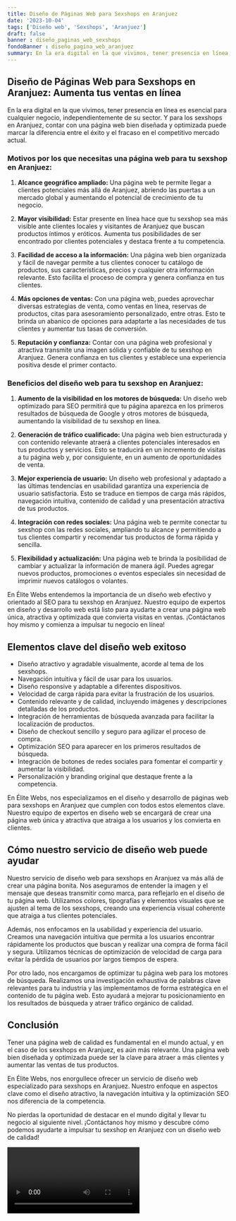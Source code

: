 ```yaml
---
title: Diseño de Páginas Web para Sexshops en Aranjuez
date: '2023-10-04'
tags: ['Diseño web', 'Sexshops', 'Aranjuez']
draft: false
banner : diseño_paginas_web_sexshops
fondoBanner : diseño_pagina_web_aranjuez
summary: En la era digital en la que vivimos, tener presencia en línea es esencial para cualquier negocio, independientemente de su sector. Y para los sexshops en Aranjuez, contar con una página web bien diseñada y optimizada puede marcar la diferencia entre el éxito y el fracaso en el competitivo mercado actual.
---
```


## Diseño de Páginas Web para Sexshops en Aranjuez: Aumenta tus ventas en línea

En la era digital en la que vivimos, tener presencia en línea es esencial para cualquier negocio, independientemente de su sector. Y para los sexshops en Aranjuez, contar con una página web bien diseñada y optimizada puede marcar la diferencia entre el éxito y el fracaso en el competitivo mercado actual.

### Motivos por los que necesitas una página web para tu sexshop en Aranjuez:

1. **Alcance geográfico ampliado:** Una página web te permite llegar a clientes potenciales más allá de Aranjuez, abriendo las puertas a un mercado global y aumentando el potencial de crecimiento de tu negocio.

2. **Mayor visibilidad:** Estar presente en línea hace que tu sexshop sea más visible ante clientes locales y visitantes de Aranjuez que buscan productos íntimos y eróticos. Aumenta tus posibilidades de ser encontrado por clientes potenciales y destaca frente a tu competencia.

3. **Facilidad de acceso a la información:** Una página web bien organizada y fácil de navegar permite a tus clientes conocer tu catálogo de productos, sus características, precios y cualquier otra información relevante. Esto facilita el proceso de compra y genera confianza en tus clientes.

4. **Más opciones de ventas:** Con una página web, puedes aprovechar diversas estrategias de venta, como ventas en línea, reservas de productos, citas para asesoramiento personalizado, entre otras. Esto te brinda un abanico de opciones para adaptarte a las necesidades de tus clientes y aumentar tus tasas de conversión.

5. **Reputación y confianza:** Contar con una página web profesional y atractiva transmite una imagen sólida y confiable de tu sexshop en Aranjuez. Genera confianza en tus clientes y establece una experiencia positiva desde el primer contacto.

### Beneficios del diseño web para tu sexshop en Aranjuez:

1. **Aumento de la visibilidad en los motores de búsqueda:** Un diseño web optimizado para SEO permitirá que tu página aparezca en los primeros resultados de búsqueda de Google y otros motores de búsqueda, aumentando la visibilidad de tu sexshop en línea.

2. **Generación de tráfico cualificado:** Una página web bien estructurada y con contenido relevante atraerá a clientes potenciales interesados en tus productos y servicios. Esto se traducirá en un incremento de visitas a tu página web y, por consiguiente, en un aumento de oportunidades de venta.

3. **Mejor experiencia de usuario:** Un diseño web profesional y adaptado a las últimas tendencias en usabilidad garantiza una experiencia de usuario satisfactoria. Esto se traduce en tiempos de carga más rápidos, navegación intuitiva, contenido de calidad y una presentación atractiva de tus productos.

4. **Integración con redes sociales:** Una página web te permite conectar tu sexshop con las redes sociales, ampliando tu alcance y permitiendo a tus clientes compartir y recomendar tus productos de forma rápida y sencilla.

5. **Flexibilidad y actualización:** Una página web te brinda la posibilidad de cambiar y actualizar la información de manera ágil. Puedes agregar nuevos productos, promociones o eventos especiales sin necesidad de imprimir nuevos catálogos o volantes.

En Élite Webs entendemos la importancia de un diseño web efectivo y orientado al SEO para tu sexshop en Aranjuez. Nuestro equipo de expertos en diseño y desarrollo web está listo para ayudarte a crear una página web única, atractiva y optimizada que convierta visitas en ventas. ¡Contáctanos hoy mismo y comienza a impulsar tu negocio en línea!

<GifSeo />

<Cta />

## Elementos clave del diseño web exitoso

- Diseño atractivo y agradable visualmente, acorde al tema de los sexshops.
- Navegación intuitiva y fácil de usar para los usuarios.
- Diseño responsive y adaptable a diferentes dispositivos.
- Velocidad de carga rápida para evitar la frustración de los usuarios.
- Contenido relevante y de calidad, incluyendo imágenes y descripciones detalladas de los productos.
- Integración de herramientas de búsqueda avanzada para facilitar la localización de productos.
- Diseño de checkout sencillo y seguro para agilizar el proceso de compra.
- Optimización SEO para aparecer en los primeros resultados de búsqueda.
- Integración de botones de redes sociales para fomentar el compartir y aumentar la visibilidad.
- Personalización y branding original que destaque frente a la competencia.

En Élite Webs, nos especializamos en el diseño y desarrollo de páginas web para sexshops en Aranjuez que cumplen con todos estos elementos clave. Nuestro equipo de expertos en diseño web se encargará de crear una página web única y atractiva que atraiga a los usuarios y los convierta en clientes.

## Cómo nuestro servicio de diseño web puede ayudar

Nuestro servicio de diseño web para sexshops en Aranjuez va más allá de crear una página bonita. Nos aseguramos de entender la imagen y el mensaje que deseas transmitir como marca, para reflejarlo en el diseño de tu página web. Utilizamos colores, tipografías y elementos visuales que se ajusten al tema de los sexshops, creando una experiencia visual coherente que atraiga a tus clientes potenciales.

Además, nos enfocamos en la usabilidad y experiencia del usuario. Creamos una navegación intuitiva que permita a los usuarios encontrar rápidamente los productos que buscan y realizar una compra de forma fácil y segura. Utilizamos técnicas de optimización de velocidad de carga para evitar la pérdida de usuarios por largos tiempos de espera.

Por otro lado, nos encargamos de optimizar tu página web para los motores de búsqueda. Realizamos una investigación exhaustiva de palabras clave relevantes para tu industria y las implementamos de forma estratégica en el contenido de tu página web. Esto ayudará a mejorar tu posicionamiento en los resultados de búsqueda y atraer tráfico orgánico de calidad.

## Conclusión

Tener una página web de calidad es fundamental en el mundo actual, y en el caso de los sexshops en Aranjuez, es aún más relevante. Una página web bien diseñada y optimizada puede ser la clave para atraer a más clientes y aumentar las ventas de tus productos.

En Élite Webs, nos enorgullece ofrecer un servicio de diseño web especializado para sexshops en Aranjuez. Nuestro enfoque en aspectos clave como el diseño atractivo, la navegación intuitiva y la optimización SEO nos diferencia de la competencia.

No pierdas la oportunidad de destacar en el mundo digital y llevar tu negocio al siguiente nivel. ¡Contáctanos hoy mismo y descubre cómo podemos ayudarte a impulsar tu sexshop en Aranjuez con un diseño web de calidad!

<Video />

<CtaBot job='Sexshops' city='Aranjuez'/>

<Gmaps query='Aranjuez+españa+maps' />